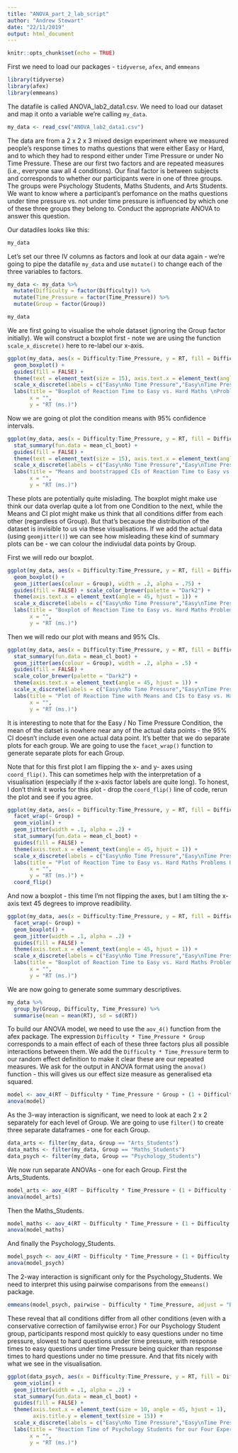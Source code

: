 ```yaml
---
title: "ANOVA_part_2_lab_script"
author: "Andrew Stewart"
date: "22/11/2019"
output: html_document
---
```


```r
knitr::opts_chunk$set(echo = TRUE)
```

First we need to load our packages - `tidyverse`, `afex`, and `emmeans`

```r
library(tidyverse)
library(afex)
library(emmeans)
```

The datafile is called ANOVA_lab2_data1.csv. We  need to load our dataset and map it onto a variable we're calling `my_data`.

```r
my_data <- read_csv("ANOVA_lab2_data1.csv")
```

The data are from a 2 x 2 x 3 mixed design experiment where we measured people's response times to maths questions that were either Easy or Hard, and to which they had to respond either under Time Pressure or under No Time Pressure.  These are our first two factors and are repeated measures (i.e., everyone saw all 4 conditions).  Our final factor is between subjects and corresponds to whether our participants were in one of three groups.  The groups were Psychology Students, Maths Students, and Arts Students.  We want to know where a participant's perfomance on the maths questions under time pressure vs. not under time pressure is influenced by which one of these three groups they belong to. Conduct the appropriate ANOVA to answer this question. 

Our datadiles looks like this:

```r
my_data
```

Let's set our three IV columns as factors and look at our data again - we're going to pipe the datafile `my_data` and use `mutate()` to change each of the three variables to factors.  

```r
my_data <- my_data %>%
  mutate(Difficulty = factor(Difficulty)) %>%
  mutate(Time_Pressure = factor(Time_Pressure)) %>%
  mutate(Group = factor(Group))

my_data
```

We are first going to visualise the whole dataset (ignoring the Group factor initially). We will construct a boxplot first - note we are using the function `scale_x_discrete()` here to re-label our x-axis. 

```r
ggplot(my_data, aes(x = Difficulty:Time_Pressure, y = RT, fill = Difficulty:Time_Pressure)) + 
  geom_boxplot() +
  guides(fill = FALSE) +
  theme(text = element_text(size = 15), axis.text.x = element_text(angle = 45, hjust = 1)) + 
  scale_x_discrete(labels = c("Easy\nNo Time Pressure","Easy\nTime Pressure", "Hard\nNo Time Pressure", "Hard\nTime Pressure")) + 
  labs(title = "Boxplot of Reaction Time to Easy vs. Hard Maths \nProblems Under Time Pressure vs. No Time Pressure",
       x = "", 
       y = "RT (ms.)") 
```

Now we are going ot plot the condition means with 95% confidence intervals.

```r
ggplot(my_data, aes(x = Difficulty:Time_Pressure, y = RT, fill = Difficulty:Time_Pressure)) + 
  stat_summary(fun.data = mean_cl_boot) + 
  guides(fill = FALSE) +
  theme(text = element_text(size = 15), axis.text.x = element_text(angle = 45, hjust = 1)) + 
  scale_x_discrete(labels = c("Easy\nNo Time Pressure","Easy\nTime Pressure","Hard\nNo Time Pressure", "Hard\nTime Pressure")) + 
  labs(title = "Means and bootstrapped CIs of Reaction Time to Easy vs. \nHard Maths Problems Under Time Pressure vs. \nNo Time Pressure",
       x = "", 
       y = "RT (ms.)") 
```

These plots are potentially quite mislading. The boxplot might make use think our data overlap quite a lot from one Condition to the next, while the Means and CI plot might make us think that all conditions differ from each other (regardless of Group). But that's because the distribution of the dataset is invisible to us via these visualisations. If we add the actual data (using `geomjitter()`) we can see how misleading these kind of summary plots can be - we can colour the indiviudal data points by Group.

First we will redo our boxplot.

```r
ggplot(my_data, aes(x = Difficulty:Time_Pressure, y = RT, fill = Difficulty:Time_Pressure)) + 
  geom_boxplot() + 
  geom_jitter(aes(colour = Group), width = .2, alpha = .75) +
  guides(fill = FALSE) + scale_color_brewer(palette = "Dark2") +
  theme(axis.text.x = element_text(angle = 45, hjust = 1)) + 
  scale_x_discrete(labels = c("Easy\nNo Time Pressure","Easy\nTime Pressure","Hard\nNo Time Pressure", "Hard\nTime Pressure")) + 
  labs(title = "Boxplot of Reaction Time to Easy vs. Hard Maths Problems Under\nTime Pressure vs. No Time Pressure",
       x = "", 
       y = "RT (ms.)") 
```

Then we will redo our plot with means and 95% CIs.

```r
ggplot(my_data, aes(x = Difficulty:Time_Pressure, y = RT, fill = Difficulty:Time_Pressure)) + 
  stat_summary(fun.data = mean_cl_boot) + 
  geom_jitter(aes(colour = Group), width = .2, alpha = .5) +
  guides(fill = FALSE) + 
  scale_color_brewer(palette = "Dark2") +
  theme(axis.text.x = element_text(angle = 45, hjust = 1)) + 
  scale_x_discrete(labels = c("Easy\nNo Time Pressure","Easy\nTime Pressure","Hard\nNo Time Pressure", "Hard\nTime Pressure")) + 
  labs(title = "Plot of Reaction Time with Means and CIs to Easy vs. Hard Maths Problems \nUnderTime Pressure vs. No Time Pressure",
       x = "", 
       y = "RT (ms.)")  
```

It is interesting to note that for the Easy / No Time Pressure Condition, the mean of the datset is nowhere near any of the actual data points - the 95% CI doesn't include even one actual data point. It's better that we do separate plots for each group. We are going to use the `facet_wrap()` function to generate separate plots for each Group. 

Note that for this first plot I am flipping the x- and y- axes using `coord_flip()`. This can sometimes help with the interpretation of a visualisation (especially if the x-axis factor labels are quite long). To honest, I don't think it works for this plot - drop the `coord_flip()` line of code, rerun the plot and see if you agree.

```r
ggplot(my_data, aes(x = Difficulty:Time_Pressure, y = RT, fill = Difficulty:Time_Pressure)) + 
  facet_wrap(~ Group) +
  geom_violin() + 
  geom_jitter(width = .1, alpha = .2) + 
  stat_summary(fun.data = mean_cl_boot) + 
  guides(fill = FALSE) +
  theme(axis.text.x = element_text(angle = 45, hjust = 1)) + 
  scale_x_discrete(labels = c("Easy\nNo Time Pressure","Easy\nTime Pressure","Hard\nNo Time Pressure", "Hard\nTime Pressure")) + 
  labs(title = "Plot of Reaction Time to Easy vs. Hard Maths Problems Under\nTime Pressure vs. No Time Pressure",
       x = "", 
       y = "RT (ms.)") + 
  coord_flip() 
```

And now a boxplot - this time I'm not flipping the axes, but I am tilting the x-axis text 45 degrees to improve readibility.

```r
ggplot(my_data, aes(x = Difficulty:Time_Pressure, y = RT, fill = Difficulty:Time_Pressure)) + 
  facet_wrap(~ Group) +
  geom_boxplot() + 
  geom_jitter(width = .1, alpha = .2) + 
  guides(fill = FALSE) +
  theme(axis.text.x = element_text(angle = 45, hjust = 1)) + 
  scale_x_discrete(labels = c("Easy\nNo Time Pressure","Easy\nTime Pressure","Hard\nNo Time Pressure", "Hard\nTime Pressure")) + 
  labs(title = "Boxplot of Reaction Time to Easy vs. Hard Maths Problems Under\nTime Pressure vs. No Time Pressure",
       x = "", 
       y = "RT (ms.)") 
```

We are now going to generate some summary descriptives.

```r
my_data %>% 
  group_by(Group, Difficulty, Time_Pressure) %>% 
  summarise(mean = mean(RT), sd = sd(RT))
```

To build our ANOVA model, we need to use the `aov_4()` function from the afex package.  The expression `Difficulty * Time_Pressure * Group` corresponds to a main effect of each of these three factors plus all possible interactions between them.  We add the `Difficulty * Time_Pressure` term to our random effect definition to make it clear these are our repeated measures. We ask for the output in ANOVA format using the `anova()` function - this will gives us our effect size measure as generalised eta squared. 

```r
model <- aov_4(RT ~ Difficulty * Time_Pressure * Group + (1 + Difficulty * Time_Pressure | Subject), data = my_data)
anova(model)
```

As the 3-way interaction is significant, we need to look at each 2 x 2 separately for each level of Group.  We are going to use `filter()` to create three separate dataframes - one for each Group.

```r
data_arts <- filter(my_data, Group == "Arts_Students")
data_maths <- filter(my_data, Group == "Maths_Students")
data_psych <- filter(my_data, Group == "Psychology_Students")
```

We now run separate ANOVAs - one for each Group.  First the Arts_Students.

```r
model_arts <- aov_4(RT ~ Difficulty * Time_Pressure + (1 + Difficulty * Time_Pressure | Subject), data = data_arts)
anova(model_arts)
```

Then the Maths_Students.

```r
model_maths <- aov_4(RT ~ Difficulty * Time_Pressure + (1 + Difficulty * Time_Pressure | Subject), data = data_maths)
anova(model_maths)
```

And finally the Psychology_Students.

```r
model_psych <- aov_4(RT ~ Difficulty * Time_Pressure + (1 + Difficulty * Time_Pressure | Subject), data = data_psych)
anova(model_psych)
```

The 2-way interaction is significant only for the Psychology_Students.  We need to interpret this using pairwise comparisons from the `emmeans()` package.

```r
emmeans(model_psych, pairwise ~ Difficulty * Time_Pressure, adjust = "Bonferroni")
```

These reveal that all conditions differ from all other conditions (even with a conservative correction of familywise error.)  For our Psychology Student group, participants respond most quickly to easy questions under no time pressure, slowest to hard questions under time pressure, with response times to easy questions under time Pressure being quicker than response times to hard questions under no time pressure. And that fits nicely with what we see in the visualisation.

```r
ggplot(data_psych, aes(x = Difficulty:Time_Pressure, y = RT, fill = Difficulty:Time_Pressure)) + 
  geom_violin() + 
  geom_jitter(width = .1, alpha = .2) + 
  stat_summary(fun.data = mean_cl_boot) + 
  guides(fill = FALSE) +
  theme(axis.text.x = element_text(size = 10, angle = 45, hjust = 1),
        axis.title.y = element_text(size = 15)) + 
  scale_x_discrete(labels = c("Easy\nNo Time Pressure","Easy\nTime Pressure","Hard\nNo Time Pressure", "Hard\nTime Pressure")) + 
  labs(title = "Reaction Time of Psychology Students for our Four Experimental Conditions",
       x = "", 
       y = "RT (ms.)") 
```

